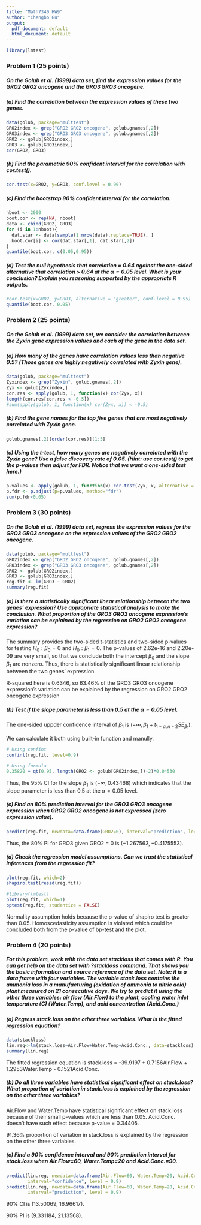 ```yaml
---
title: "Math7340 HW9"
author: "Chengbo Gu"
output:
  pdf_document: default
  html_document: default
---
```


```r
library(lmtest)
```

### Problem 1 (25 points)
##### On the Golub et al. (1999) data set, find the expression values for the GRO2 GRO2 oncogene and the GRO3 GRO3 oncogene.
##### (a) Find the correlation between the expression values of these two genes.

```r
data(golub, package="multtest")
GRO2index <- grep("GRO2 GRO2 oncogene", golub.gnames[,2])
GRO3index <- grep("GRO3 GRO3 oncogene", golub.gnames[,2])
GRO2 <- golub[GRO2index,]
GRO3 <- golub[GRO3index,]
cor(GRO2, GRO3)
```

##### (b) Find the parametric 90% confident interval for the correlation with cor.test().
```r
cor.test(x=GRO2, y=GRO3, conf.level = 0.90)
```

##### (c) Find the bootstrap 90% confident interval for the correlation.
```r
nboot <- 2000 
boot.cor <- rep(NA, nboot) 
data <- cbind(GRO2, GRO3) 
for (i in 1:nboot){
  dat.star <- data[sample(1:nrow(data),replace=TRUE), ] 
  boot.cor[i] <- cor(dat.star[,1], dat.star[,2]) 
}
quantile(boot.cor, c(0.05,0.95)) 
```


##### (d) Test the null hypothesis that correlation = 0.64 against the one-sided alternative that correlation > 0.64 at the $\alpha = 0.05$ level. What is your conclusion? Explain you reasoning supported by the appropriate R outputs.
```r
#cor.test(x=GRO2, y=GRO3, alternative = "greater", conf.level = 0.95)
quantile(boot.cor, 0.05)
```


### Problem 2 (25 points)
##### On the Golub et al. (1999) data set, we consider the correlation between the Zyxin gene expression values and each of the gene in the data set.

##### (a) How many of the genes have correlation values less than negative 0.5? (Those genes are highly negatively correlated with Zyxin gene).
```r
data(golub, package="multtest")
Zyxindex <- grep("Zyxin", golub.gnames[,2])
Zyx <- golub[Zyxindex,]
cor.res <- apply(golub, 1, function(x) cor(Zyx, x)) 
length(cor.res[cor.res < -0.5])
#sum(apply(golub, 1, function(x) cor(Zyx, x)) < -0.5)
```

##### (b) Find the gene names for the top five genes that are most negatively correlated with Zyxin gene.
```r
golub.gnames[,2][order(cor.res)][1:5]
```

##### (c) Using the t-test, how many genes are negatively correlated with the Zyxin gene? Use a false discovery rate of 0.05. (Hint: use cor.test() to get the p-values then adjust for FDR. Notice that we want a one-sided test here.)
```r
p.values <- apply(golub, 1, function(x) cor.test(Zyx, x, alternative = "less")$p.value)
p.fdr <- p.adjust(p=p.values, method="fdr")
sum(p.fdr<0.05)
```

### Problem 3 (30 points)
##### On the Golub et al. (1999) data set, regress the expression values for the GRO3 GRO3 oncogene on the expression values of the GRO2 GRO2 oncogene.

```r
data(golub, package="multtest")
GRO2index <- grep("GRO2 GRO2 oncogene", golub.gnames[,2])
GRO3index <- grep("GRO3 GRO3 oncogene", golub.gnames[,2])
GRO2 <- golub[GRO2index,]
GRO3 <- golub[GRO3index,]
reg.fit <- lm(GRO3 ~ GRO2)
summary(reg.fit)
```
##### (a) Is there a statistically significant linear relationship between the two genes' expression? Use appropriate statistical analysis to make the conclusion. What proportion of the GRO3 GRO3 oncogene expression's variation can be explained by the regression on GRO2 GRO2 oncogene expression?

The summary provides the two-sided t-statistics and two-sided p-values for testing $H_{0}: \beta_{0}=0$ and $H_{0}: \beta_{1}=0$. The p-values of 2.62e-16 and 2.20e-09 are very small, so that we conclude both the intercept $\beta_{0}$ and the slope $\beta_{1}$ are nonzero. Thus, there is statistically significant linear relationship between the two genes' expression.

R-squared here is 0.6346, so 63.46% of the GRO3 GRO3 oncogene expression's variation can be explained by the regression on GRO2 GRO2 oncogene expression

##### (b) Test if the slope parameter is less than 0.5 at the $\alpha = 0.05$ level.
The one-sided uppder confidence interval of $\beta_{1}$ is $(-\infty, \beta_{1}+t_{1-\alpha,n-2}SE_{\beta_{1}})$.

We can calculate it both using built-in function and manully.


```r
# Using confint
confint(reg.fit, level=0.9)
```

```r
# Using formula
0.35820 + qt(0.95, length(GRO2 <- golub[GRO2index,])-2)*0.04530
```

Thus, the 95% CI for the slope $\beta_{1}$ is $(-\infty, 0.43468)$ which indicates that the slope parameter is less than 0.5 at the $\alpha = 0.05$ level.

##### (c) Find an 80% prediction interval for the GRO3 GRO3 oncogene expression when GRO2 GRO2 oncogene is not expressed (zero expression value).
```r
predict(reg.fit, newdata=data.frame(GRO2=0), interval="prediction", level = 0.80)
```

Thus, the 80% PI for GRO3 given GRO2 = 0 is $(-1.267563, -0.4175553)$.

##### (d) Check the regression model assumptions. Can we trust the statistical inferences from the regression fit?


```r
plot(reg.fit, which=2)
shapiro.test(resid(reg.fit))
```

```r
#library(lmtest)
plot(reg.fit, which=1)
bptest(reg.fit, studentize = FALSE)
```

Normality assumption holds because the p-value of shapiro test is greater than 0.05.
Homoscedasticity assumption is violated which could be concluded both from the p-value of bp-test and the plot.


### Problem 4 (20 points)
##### For this problem, work with the data set stackloss that comes with R. You can get help on the data set with ?stackloss command. That shows you the basic information and source reference of the data set. Note: it is a data frame with four variables. The variable stack.loss contains the ammonia loss in a manufacturing (oxidation of ammonia to nitric acid) plant measured on 21 consecutive days. We try to predict it using the other three variables: air flow (Air.Flow) to the plant, cooling water inlet temperature (C) (Water.Temp), and acid concentration (Acid.Conc.)

##### (a) Regress stack.loss on the other three variables. What is the fitted regression equation?
```r
data(stackloss)
lin.reg<-lm(stack.loss~Air.Flow+Water.Temp+Acid.Conc., data=stackloss)
summary(lin.reg)
```
The fitted regression equation is
stack.loss = -39.9197 + 0.7156Air.Flow + 1.2953Water.Temp - 0.1521Acid.Conc. 

##### (b) Do all three variables have statistical significant effect on stack.loss? What proportion of variation in stack.loss is explained by the regression on the other three variables?
Air.Flow and Water.Temp have statistical significant effect on stack.loss because of their small p-values which are less than 0.05.
Acid.Conc. doesn't have such effect because p-value = 0.34405.

91.36% proportion of variation in stack.loss is explained by the regression on the other three variables.

##### (c) Find a 90% confidence interval and 90% prediction interval for stack.loss when Air.Flow=60, Water.Temp=20 and Acid.Conc.=90.

```r
predict(lin.reg, newdata=data.frame(Air.Flow=60, Water.Temp=20, Acid.Conc.=90), 
        interval="confidence", level = 0.9)
predict(lin.reg, newdata=data.frame(Air.Flow=60, Water.Temp=20, Acid.Conc.=90), 
        interval="prediction", level = 0.9)
```

90% CI is (13.50069, 16.96617).

90% PI is (9.331184, 21.13568).